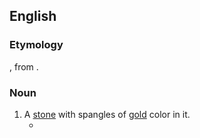 ==English==

===Etymology===
{{etyl|la|en}}, from {{etyl|grc|en}}<!--format this: sand + ''chryso`s'' gold-->.

===Noun===
{{head|en|noun}}

# A [[stone]] with spangles of [[gold]] color in it.
#* {{quote-book|lang=en|title=The Hand of Ethelberta: A Comedy in Chapters|page=375|author=Thomas Hardy|year=1905|passage=Nearly everything was glass in the frontage of this fairy mart, and its contents glittered like the '''hammochrysos''' stone.}}